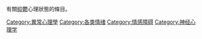 {{Cat main}}
{{commonscat}}

有關[[抑鬱|抑鬱]]心理狀態的條目。

[[Category:異常心理學|Category:異常心理學]]
[[Category:各类情绪|Category:各类情绪]]
[[Category:情感障碍|Category:情感障碍]]
[[Category:神经心理学|Category:神经心理学]]